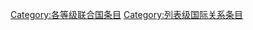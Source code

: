 {{Articles by Quality|topic=联合国|project=联合国|format=toc}}
{{Wikipedia category}}
{{emptycat}}
[[Category:各等级联合国条目|Category:各等级联合国条目]]
[[Category:列表级国际关系条目|Category:列表级国际关系条目]]
